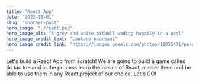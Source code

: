 ```yaml
---
title: "React App"
date: "2022-11-01"
slug: "another-post"
hero_image: "./react.png"
hero_image_alt: "A grey and white pitbull wading happily in a pool"
hero_image_credit_text: "Lautaro Andreani"
hero_image_credit_link: "https://images.pexels.com/photos/11035471/pexels-photo-11035471.jpeg?auto=compress&cs=tinysrgb&w=1260&h=750&dpr=1"
---
```


Let's build a React App from scratch! We are going to build a game called tic tac toe and in the process learn the basics of React, master them and be able to use them in any React project of our choice. Let's GO!
